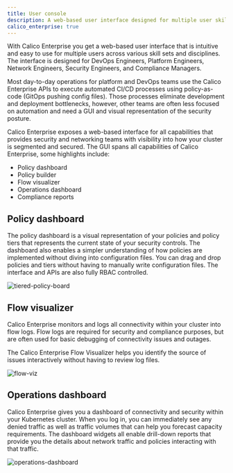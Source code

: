 ```yaml
---
title: User console
description: A web-based user interface designed for multiple user skill sets and disciplines. 
calico_enterprise: true
---
```


With Calico Enterprise you get a web-based user interface that is intuitive and easy to use for multiple users across various skill sets and disciplines. The interface is designed for DevOps Engineers, Platform Engineers, Network Engineers, Security Engineers, and Compliance Managers. 

Most day-to-day operations for platform and DevOps teams use the Calico Enterprise APIs to execute automated CI/CD processes using policy-as-code (GitOps pushing config files). Those processes eliminate development and deployment bottlenecks, however, other teams are often less focused on automation and need a GUI and visual representation of the security posture.

Calico Enterprise exposes a web-based interface for all capabilities that provides security and networking teams with visibility into how your cluster is segmented and secured. The GUI spans all capabilities of Calico Enterprise, some highlights include:

- Policy dashboard
- Policy builder
- Flow visualizer
- Operations dashboard
- Compliance reports

## Policy dashboard

The policy dashboard is a visual representation of your policies and policy tiers that represents the current state of your security controls. The dashboard also enables a simpler understanding of how policies are implemented without diving into configuration files. You can drag and drop policies and tiers without having to manually write configuration files. The interface and APIs are also fully RBAC controlled.

![tiered-policy-board](/img/calico/tiered-policy-board.png)

## Flow visualizer

Calico Enterprise monitors and logs all connectivity within your cluster into flow logs. Flow logs are required for security and compliance purposes, but are often used for basic debugging of connectivity issues and outages.

The Calico Enterprise Flow Visualizer helps you identify the source of issues interactively without having to review log files.

![flow-viz](/img/calico/flow-viz.png)

## Operations dashboard

Calico Enterprise gives you a dashboard of connectivity and security within your Kubernetes cluster. When you log in, you can immediately see any denied traffic as well as traffic volumes that can help you forecast capacity requirements. The dashboard widgets all enable drill-down reports that provide you the details about network traffic and policies interacting with that traffic.

![operations-dashboard](/img/calico/operations-dashboard.png)